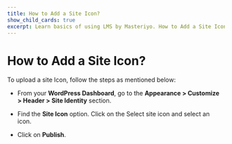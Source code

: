 ---
title: How to Add a Site Icon?
show_child_cards: true
excerpt: Learn basics of using LMS by Masteriyo. How to Add a Site Icon.
---

# How to Add a Site Icon?

To upload a site Icon, follow the steps as mentioned below:

- From your **WordPress Dashboard**, go to the **Appearance > Customize > Header > Site Identity** section.

- Find the **Site Icon** option. Click on the Select site icon and select an icon.

- Click on **Publish**.


